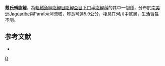 {{Speciesbox 
| color = pink
| taxon = Apareiodon davisi
| status = NE
| status_system = IUCN3.1
| authority =  [[Fowler|Fowler]], 1941
| synonyms = 
}}
'''戴氏頰脂鯉'''，為[[輻鰭魚綱|輻鰭魚綱]][[脂鯉目|脂鯉目]][[脂鯉亞目|脂鯉亞目]][[下口半脂鯉科|下口半脂鯉科]]的其中一個[[種|種]]，分布於[[南美洲|南美洲]]Jaguaribe與Paraiba河流域，體長可達5.9公分，棲息在河川中底層，生活習性不明。

==参考文献==
{{refbegin}}
*{{FishBase_species|genus=Apareiodon|species=davisi |year=2013|month=8}}
{{refend}}
{{Taxonbar|from=Q5511075}}

[[Category:頰脂鯉屬|D]]


{{魚類小作品}}